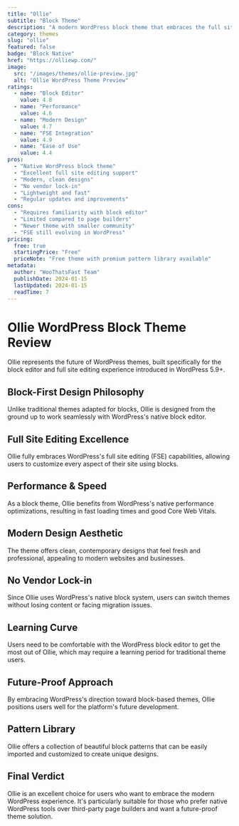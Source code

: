 ```yaml
---
title: "Ollie"
subtitle: "Block Theme"
description: "A modern WordPress block theme that embraces the full site editing experience, offering beautiful designs and seamless Gutenberg integration."
category: themes
slug: "ollie"
featured: false
badge: "Block Native"
href: "https://olliewp.com/"
image:
  src: "/images/themes/ollie-preview.jpg"
  alt: "Ollie WordPress Theme Preview"
ratings:
  - name: "Block Editor"
    value: 4.8
  - name: "Performance"
    value: 4.6
  - name: "Modern Design"
    value: 4.7
  - name: "FSE Integration"
    value: 4.9
  - name: "Ease of Use"
    value: 4.4
pros:
  - "Native WordPress block theme"
  - "Excellent full site editing support"
  - "Modern, clean designs"
  - "No vendor lock-in"
  - "Lightweight and fast"
  - "Regular updates and improvements"
cons:
  - "Requires familiarity with block editor"
  - "Limited compared to page builders"
  - "Newer theme with smaller community"
  - "FSE still evolving in WordPress"
pricing:
  free: true
  startingPrice: "Free"
  priceNote: "Free theme with premium pattern library available"
metadata:
  author: "WooThatsFast Team"
  publishDate: 2024-01-15
  lastUpdated: 2024-01-15
  readTime: 7
---
```


# Ollie WordPress Block Theme Review

Ollie represents the future of WordPress themes, built specifically for the block editor and full site editing experience introduced in WordPress 5.9+.

## Block-First Design Philosophy

Unlike traditional themes adapted for blocks, Ollie is designed from the ground up to work seamlessly with WordPress's native block editor.

## Full Site Editing Excellence

Ollie fully embraces WordPress's full site editing (FSE) capabilities, allowing users to customize every aspect of their site using blocks.

## Performance & Speed

As a block theme, Ollie benefits from WordPress's native performance optimizations, resulting in fast loading times and good Core Web Vitals.

## Modern Design Aesthetic

The theme offers clean, contemporary designs that feel fresh and professional, appealing to modern websites and businesses.

## No Vendor Lock-in

Since Ollie uses WordPress's native block system, users can switch themes without losing content or facing migration issues.

## Learning Curve

Users need to be comfortable with the WordPress block editor to get the most out of Ollie, which may require a learning period for traditional theme users.

## Future-Proof Approach

By embracing WordPress's direction toward block-based themes, Ollie positions users well for the platform's future development.

## Pattern Library

Ollie offers a collection of beautiful block patterns that can be easily imported and customized to create unique designs.

## Final Verdict

Ollie is an excellent choice for users who want to embrace the modern WordPress experience. It's particularly suitable for those who prefer native WordPress tools over third-party page builders and want a future-proof theme solution.